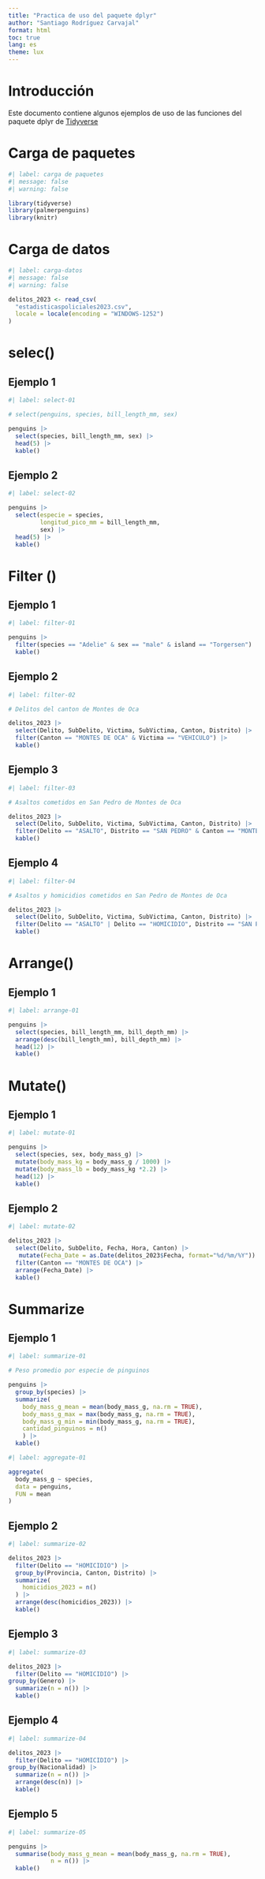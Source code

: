 ---
title: "Practica de uso del paquete dplyr"
author: "Santiago Rodríguez Carvajal"
format: html
toc: true
lang: es
theme: lux
---

# Introducción 
Este documento contiene algunos ejemplos de uso de las funciones del paquete dplyr de [Tidyverse](https://www.tidyverse.org/)

# Carga de paquetes

```{r}
#| label: carga de paquetes
#| message: false
#| warning: false

library(tidyverse)
library(palmerpenguins)
library(knitr)
```

# Carga de datos

```{r}
#| label: carga-datos
#| message: false
#| warning: false

delitos_2023 <- read_csv(
  "estadisticaspoliciales2023.csv",
  locale = locale(encoding = "WINDOWS-1252")
)
```


# selec()

## Ejemplo 1

```{r}
#| label: select-01

# select(penguins, species, bill_length_mm, sex)

penguins |>
  select(species, bill_length_mm, sex) |>
  head(5) |>
  kable()
```

## Ejemplo 2

```{r}
#| label: select-02

penguins |>
  select(especie = species,
         longitud_pico_mm = bill_length_mm,
         sex) |> 
  head(5) |>
  kable()
```

# Filter ()

## Ejemplo 1

```{r}
#| label: filter-01

penguins |> 
  filter(species == "Adelie" & sex == "male" & island == "Torgersen") |> 
  kable()
```

## Ejemplo 2

```{r}
#| label: filter-02

# Delitos del canton de Montes de Oca

delitos_2023 |> 
  select(Delito, SubDelito, Victima, SubVictima, Canton, Distrito) |> 
  filter(Canton == "MONTES DE OCA" & Victima == "VEHICULO") |>
  kable()
```

## Ejemplo 3

```{r}
#| label: filter-03

# Asaltos cometidos en San Pedro de Montes de Oca

delitos_2023 |> 
  select(Delito, SubDelito, Victima, SubVictima, Canton, Distrito) |> 
  filter(Delito == "ASALTO", Distrito == "SAN PEDRO" & Canton == "MONTES DE OCA") |>
  kable()
```

## Ejemplo 4

```{r}
#| label: filter-04

# Asaltos y homicidios cometidos en San Pedro de Montes de Oca

delitos_2023 |> 
  select(Delito, SubDelito, Victima, SubVictima, Canton, Distrito) |> 
  filter(Delito == "ASALTO" | Delito == "HOMICIDIO", Distrito == "SAN PEDRO" & Canton == "MONTES DE OCA") |>
  kable()
```

# Arrange()

## Ejemplo 1

```{r}
#| label: arrange-01

penguins |>
  select(species, bill_length_mm, bill_depth_mm) |>
  arrange(desc(bill_length_mm), bill_depth_mm) |>
  head(12) |>
  kable()
```

# Mutate()

## Ejemplo 1

```{r}
#| label: mutate-01

penguins |>
  select(species, sex, body_mass_g) |>
  mutate(body_mass_kg = body_mass_g / 1000) |>
  mutate(body_mass_lb = body_mass_kg *2.2) |>
  head(12) |>
  kable()
```

## Ejemplo 2

```{r}
#| label: mutate-02

delitos_2023 |>
  select(Delito, SubDelito, Fecha, Hora, Canton) |>
   mutate(Fecha_Date = as.Date(delitos_2023$Fecha, format="%d/%m/%Y")) |>
  filter(Canton == "MONTES DE OCA") |>
  arrange(Fecha_Date) |>
  kable()
```

# Summarize

## Ejemplo 1

```{r}
#| label: summarize-01

# Peso promedio por especie de pinguinos

penguins |> 
  group_by(species) |>
  summarize(
    body_mass_g_mean = mean(body_mass_g, na.rm = TRUE),
    body_mass_g_max = max(body_mass_g, na.rm = TRUE),
    body_mass_g_min = min(body_mass_g, na.rm = TRUE), 
    cantidad_pinguinos = n()
    ) |>
  kable()
```
 
```{r}
#| label: aggregate-01

aggregate(
  body_mass_g ~ species, 
  data = penguins,
  FUN = mean
)
```

## Ejemplo 2

```{r}
#| label: summarize-02

delitos_2023 |>
  filter(Delito == "HOMICIDIO") |>
  group_by(Provincia, Canton, Distrito) |>
  summarize(
    homicidios_2023 = n()
  ) |>
  arrange(desc(homicidios_2023)) |>
  kable()
```

## Ejemplo 3

```{r}
#| label: summarize-03

delitos_2023 |> 
  filter(Delito == "HOMICIDIO") |>
group_by(Genero) |> 
  summarize(n = n()) |>
  kable()
```

## Ejemplo 4

```{r}
#| label: summarize-04

delitos_2023 |> 
  filter(Delito == "HOMICIDIO") |>
group_by(Nacionalidad) |> 
  summarize(n = n()) |>
  arrange(desc(n)) |>
  kable()
```

## Ejemplo 5

```{r}
#| label: summarize-05

penguins |>
  summarise(body_mass_g_mean = mean(body_mass_g, na.rm = TRUE),
            n = n()) |>
  kable()
```





